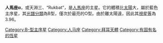 {{Starbox short |
 name=[[天淵|天淵]]三 |
 epoch=[[J2000.0|J2000.0]] |
 constell=[[人馬座|人馬座]] |
 星官 = 天淵 ([[斗宿|斗宿]]) |
 ra=19<sup>h</sup> 23<sup>m</sup> 53.2<sup>s</sup> |
 dec=-40° 36' 58" |
 spectral=B8V |
 appmag_v=+3.96 |
 dist_ly=170 ± 9 |
 dist_pc=52 ± 3 |
 names=α Sag、HR 7348、HD 181869、<br />SAO 229659、HIP 95347
}}

'''人馬座α'''，或天淵三、“Rukbat”，是[[人馬座|人馬座]]的主星。它的體積比[[太陽|太陽]]大，屬於藍色主序星，其[[恒星光谱分类|光譜分類]]為B型，僅次於最亮的O型。由於離太陽遠，因此其[[視星等|視星等]]為3.96。
{{人马座恒星}}
{{星官|天淵|3|3}}
{{main-star-stub}}
{{DEFAULTSORT:Alpha Sagittarii}}
[[Category:B-型主序星|Category:B-型主序星]]
[[Category:人马座|Category:人马座]]
[[Category:拜耳天體|Category:拜耳天體]]
[[Category:有固有名的恆星|Category:有固有名的恆星]]